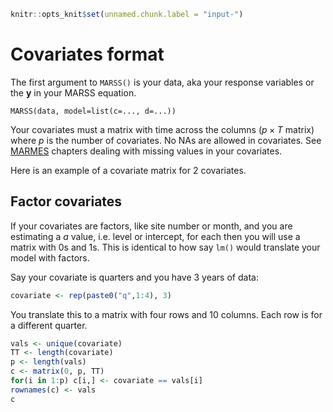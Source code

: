 ```r
knitr::opts_knit$set(unnamed.chunk.label = "input-")
```

# Covariates format {#chap-covariates}

The first argument to `MARSS()` is your data, aka your response variables or the $\mathbf{y}$ in your MARSS equation.
```
MARSS(data, model=list(c=..., d=...))
```

Your covariates must a matrix with time across the columns ($p \times T$ matrix) where $p$ is the number of covariates. No NAs are allowed in covariates. See [MARMES](https://nwfsc-timeseries.github.io/MARMES/) chapters dealing with missing values in your covariates.

Here is an example of a covariate matrix for 2 covariates.
\begin{equation*}
\mathbf{y} = \left[ \begin{array}{ccccccc}
    1 & 2 & 5 & 7 & 3.2 & 8\\
    2 & 5 & 3 & 8 & 5.1 & 10.2\end{array} \right]
\end{equation*}


## Factor covariates

If your covariates are factors, like site number or month, and you are estimating a $a$ value, i.e. level or intercept, for each then you will use a matrix with 0s and 1s. This is identical to how say `lm()` would translate your model with factors.

Say your covariate is quarters and you have 3 years of data:
```r
covariate <- rep(paste0("q",1:4), 3)
```
You translate this to a matrix with four rows and 10 columns. Each row is for a different quarter.
```r
vals <- unique(covariate)
TT <- length(covariate)
p <- length(vals)
c <- matrix(0, p, TT)
for(i in 1:p) c[i,] <- covariate == vals[i]
rownames(c) <- vals
c
```

